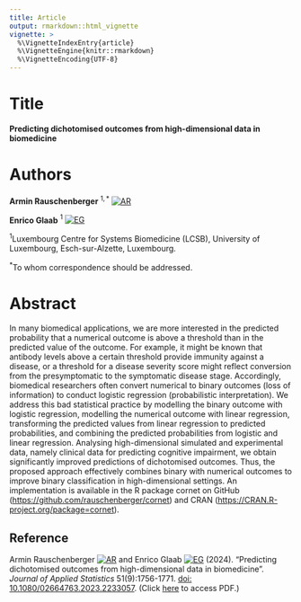 ```yaml
---
title: Article
output: rmarkdown::html_vignette
vignette: >
  %\VignetteIndexEntry{article}
  %\VignetteEngine{knitr::rmarkdown}
  %\VignetteEncoding{UTF-8}
---
```


# Title

**Predicting dichotomised outcomes from high-dimensional data in biomedicine**

# Authors

**Armin Rauschenberger**$~^{1,*}$ [![AR](https://info.orcid.org/wp-content/uploads/2019/11/orcid_16x16.png)](https://orcid.org/0000-0001-6498-4801)

**Enrico Glaab**$~^{1}$ [![EG](https://info.orcid.org/wp-content/uploads/2019/11/orcid_16x16.png)](https://orcid.org/0000-0003-3977-7469)

$^1$Luxembourg Centre for Systems Biomedicine (LCSB), University of Luxembourg, Esch-sur-Alzette, Luxembourg.

$^{*}$To whom correspondence should be addressed.

# Abstract

In many biomedical applications, we are more interested in the predicted probability that a numerical outcome is above a threshold than in the predicted value of the outcome. For example, it might be known that antibody levels above a certain threshold provide immunity against a disease, or a threshold for a disease severity score might reflect conversion from the presymptomatic to the symptomatic disease stage. Accordingly, biomedical researchers often convert numerical to binary outcomes (loss of information) to conduct logistic regression (probabilistic interpretation). We address this bad statistical practice by modelling the binary outcome with logistic regression, modelling the numerical outcome with linear regression, transforming the predicted values from linear regression to predicted probabilities, and combining the predicted probabilities from logistic and linear regression. Analysing high-dimensional simulated and experimental data, namely clinical data for predicting cognitive impairment, we obtain significantly improved predictions of dichotomised outcomes. Thus, the proposed approach effectively combines binary with numerical outcomes to improve binary classification in high-dimensional settings. An implementation is available in the R package cornet on GitHub (<https://github.com/rauschenberger/cornet>) and CRAN (<https://CRAN.R-project.org/package=cornet>).

## Reference

Armin Rauschenberger
[![AR](https://info.orcid.org/wp-content/uploads/2019/11/orcid_16x16.png)](https://orcid.org/0000-0001-6498-4801)
and Enrico Glaab
[![EG](https://info.orcid.org/wp-content/uploads/2019/11/orcid_16x16.png)](https://orcid.org/0000-0003-3977-7469)
(2024).
"Predicting dichotomised outcomes from high-dimensional data in biomedicine".
*Journal of Applied Statistics* 51(9):1756-1771.
[doi: 10.1080/02664763.2023.2233057](https:/doi.org/10.1080/02664763.2023.2233057).
(Click [here](https://www.tandfonline.com/doi/epdf/10.1080/02664763.2023.2233057) to access PDF.)
